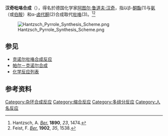 '''汉奇吡咯合成'''（{{lang-de|Hantzschsche Pyrrolsynthese}}），得名於德国化学家[[阿图尔·鲁道夫·汉奇|阿图尔·鲁道夫·汉奇]]，指以β-[[酮酯|酮酯]](1)与[[氨|氨]]（或[[伯胺|伯胺]]）和α-[[卤代酮|卤代酮]](2)合成取代[[吡咯|吡咯]](3)。<ref>Hantzsch, A. ''[[Chemische_Berichte|Ber.]]'' '''1890''', ''23'', 1474.</ref><ref>Feist, F. ''[[Chemische_Berichte|Ber.]]'' '''1902''', ''35'', 1538.</ref>

[[Image:Hantzsch_Pyrrole_Synthesis_Scheme.png|center]]

==参见==
*[[克诺尔吡咯合成反应|克诺尔吡咯合成反应]]
*[[帕尔－克诺尔合成|帕尔－克诺尔合成]]
*[[化学反应列表|化学反应列表]]

==参考资料==
{{Reflist}}

[[Category:杂环合成反应|Category:杂环合成反应]]
[[Category:缩合反应|Category:缩合反应]]
[[Category:多组分反应|Category:多组分反应]]
[[Category:人名反应|Category:人名反应]]